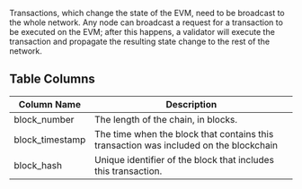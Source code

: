 Transactions, which change the state of the EVM, need to be broadcast to the whole network. Any node can broadcast a request for a transaction to be executed on the EVM; after this happens, a validator will execute the transaction and propagate the resulting state change to the rest of the network.

## Table Columns

| Column Name | Description |
| --- | ---|
| block_number | The length of the chain, in blocks.|
| block_timestamp | The time when the block that contains this transaction was included on the blockchain|
| block_hash | Unique identifier of the block that includes this transaction.|

